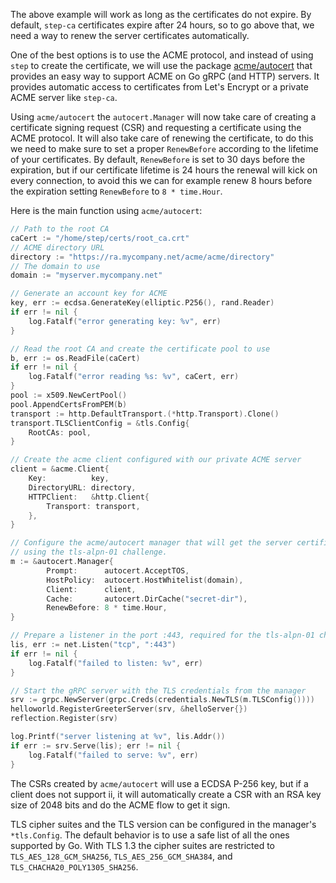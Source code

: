 The above example will work as long as the certificates do not expire. By
default, `step-ca` certificates expire after 24 hours, so to go above that, we
need a way to renew the server certificates automatically.

One of the best options is to use the ACME protocol, and instead of using `step`
to create the certificate, we will use the package
[acme/autocert](https://pkg.go.dev/golang.org/x/crypto/acme/autocert) that
provides an easy way to support ACME on Go gRPC (and HTTP) servers. It provides
automatic access to certificates from Let's Encrypt or a private ACME server
like `step-ca`.

Using `acme/autocert` the `autocert.Manager` will now take care of creating a
certificate signing request (CSR) and requesting a certificate using the ACME
protocol. It will also take care of renewing the certificate, to do this we need
to make sure to set a proper `RenewBefore` according to the lifetime of your
certificates. By default, `RenewBefore` is set to 30 days before the expiration,
but if our certificate lifetime is 24 hours the renewal will kick on every
connection, to avoid this we can for example renew 8 hours before the expiration
setting `RenewBefore` to `8 * time.Hour`.

Here is the main function using `acme/autocert`:

```go
// Path to the root CA
caCert := "/home/step/certs/root_ca.crt"
// ACME directory URL
directory := "https://ra.mycompany.net/acme/acme/directory"
// The domain to use
domain := "myserver.mycompany.net"

// Generate an account key for ACME
key, err := ecdsa.GenerateKey(elliptic.P256(), rand.Reader)
if err != nil {
	log.Fatalf("error generating key: %v", err)
}

// Read the root CA and create the certificate pool to use
b, err := os.ReadFile(caCert)
if err != nil {
	log.Fatalf("error reading %s: %v", caCert, err)
}
pool := x509.NewCertPool()
pool.AppendCertsFromPEM(b)
transport := http.DefaultTransport.(*http.Transport).Clone()
transport.TLSClientConfig = &tls.Config{
	RootCAs: pool,
}

// Create the acme client configured with our private ACME server
client = &acme.Client{
	Key:          key,
	DirectoryURL: directory,
	HTTPClient:   &http.Client{
		Transport: transport,
	},
}

// Configure the acme/autocert manager that will get the server certificate
// using the tls-alpn-01 challenge.
m := &autocert.Manager{
		Prompt:      autocert.AcceptTOS,
		HostPolicy:  autocert.HostWhitelist(domain),
		Client:      client,
		Cache:       autocert.DirCache("secret-dir"),
		RenewBefore: 8 * time.Hour,
}

// Prepare a listener in the port :443, required for the tls-alpn-01 challenge
lis, err := net.Listen("tcp", ":443")
if err != nil {
	log.Fatalf("failed to listen: %v", err)
}

// Start the gRPC server with the TLS credentials from the manager
srv := grpc.NewServer(grpc.Creds(credentials.NewTLS(m.TLSConfig())))
helloworld.RegisterGreeterServer(srv, &helloServer{})
reflection.Register(srv)

log.Printf("server listening at %v", lis.Addr())
if err := srv.Serve(lis); err != nil {
	log.Fatalf("failed to serve: %v", err)
}
```

The CSRs created by `acme/autocert` will use a ECDSA P-256 key, but if a client
does not support ii, it will automatically create a CSR with an RSA key size of
2048 bits and do the ACME flow to get it sign.

TLS cipher suites and the TLS version can be configured in the manager's
`*tls.Config`. The default behavior is to use a safe list of all the ones
supported by Go. With TLS 1.3 the cipher suites are restricted to
`TLS_AES_128_GCM_SHA256`, `TLS_AES_256_GCM_SHA384`, and
`TLS_CHACHA20_POLY1305_SHA256`.

